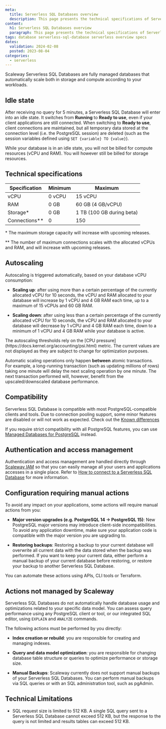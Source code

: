 ```yaml
---
meta:
  title: Serverless SQL Databases overview
  description: This page presents the technical specifications of Serverless SQL databases
content:
  h1: Serverless SQL Databases overview
  paragraph: This page presents the technical specifications of Serverless SQL databases 
tags: database serverless-sql-database serverless overview specs
dates:
  validation: 2024-02-08
  posted: 2023-08-04
categories:
  - serverless
---
```


Scaleway Serverless SQL Databases are fully managed databases that automatically scale both in storage and compute according to your workloads.

<Lightbox src="serverless-sql-databases-schema.webp" alt="" />

## Idle state
After receiving no query for 5 minutes, a Serverless SQL Database will enter into an idle state. It switches from **Running** to **Ready to use**, even if your client applications are still connected. When switching to **Ready to use**, client connections are maintained, but all temporary data stored at the connection level (i.e. the PostgreSQL session) are deleted (such as the session variables defined using `SET {variable} TO {value}`).

While your database is in an idle state, you will not be billed for compute resources (vCPU and RAM). You will however still be billed for storage resources.

## Technical specifications

| Specification   | Minimum | Maximum                   |
|-----------------|---------|---------------------------|
| vCPU            | 0 vCPU  | 15 vCPU                   |
| RAM             | 0 GB    | 60 GB (4 GB/vCPU)         |
| Storage\*       | 0 GB    | 1 TB (100 GB during beta) |
| Connections\*\* | 0       | 150                       |

\* The maximum storage capacity will increase with upcoming releases.

\*\* The number of maximum connections scales with the allocated vCPUs and RAM, and will increase with upcoming releases. 

## Autoscaling

Autoscaling is triggered automatically, based on your database vCPU consumption:

  - **Scaling up**: after using more than a certain percentage of the currently allocated vCPU for 10 seconds, the vCPU and RAM allocated to your database will increase by 1 vCPU and 4 GB RAM each time, up to a maximum of 15 vCPUs and 60 GB RAM.

  - **Scaling down**: after using less than a certain percentage of the currently allocated vCPU for 10 seconds, the vCPU and RAM allocated to your database will decrease by 1 vCPU and 4 GB RAM each time, down to a minimum of 1 vCPU and 4 GB RAM while your database is active.
  
<Message type="note">
  The autoscaling thresholds rely on the [CPU pressure](https://docs.kernel.org/accounting/psi.html) metric. The current values are not displayed as they are subject to change for optimization purposes.
</Message>

Automatic scaling operations only happen **between** atomic transactions. For example, a long-running transaction (such as updating millions of rows) taking one minute will delay the next scaling operation by one minute. The next transaction performed will, however, benefit from the upscaled/downscaled database performance.

## Compatibility

Serverless SQL Database is compatible with most PostgreSQL-compatible clients and tools. Due to connection pooling support, some minor features are disabled or will not work as expected. Check out the [Known differences](/serverless/sql-databases/reference-content/known-differences/)

If you require strict compatibility with all PostgreSQL features, you can use [Managed Databases for PostgreSQL](/managed-databases/postgresql-and-mysql/quickstart/) instead.

## Authentication and access management

Authentication and access management are handled directly through [Scaleway IAM](/identity-and-access-management/iam/concepts/) so that you can easily manage all your users and applications accesses in a single place. Refer to [How to connect to a Serverless SQL Database](/serverless/sql-databases/how-to/connect-to-a-database/) for more information.

## Configuration requiring manual actions

To avoid any impact on your applications, some actions will require manual actions from you:

- **Major version upgrades (e.g. PostgreSQL 14 -> PostgreSQL 15)**: New PostgreSQL major versions may introduce client-side incompatibilities. To avoid any application downtime, make sure your application code is compatible with the major version you are upgrading to.

- **Restoring backups**: Restoring a backup to your current database will overwrite all current data with the data stored when the backup was performed. If you want to keep your current data, either perform a manual backup of your current database before restoring, or restore your backup to another Serverless SQL Database.

<Message type="note">
    You can automate these actions using APIs, CLI tools or Terraform.
</Message>

## Actions not managed by Scaleway

Serverless SQL Databases do not automatically handle database usage and optimizations related to your specific data model. You can assess query performance using any PostgreSQL client or tool, or our integrated SQL editor, using `EXPLAIN` and `ANALYZE` commands. 

The following actions must be performed by you directly:

- **Index creation or rebuild**: you are responsible for creating and managing indexes.

- **Query and data model optimization**: you are responsible for changing database table structure or queries to optimize performance or storage size.

- **Manual Backups**: Scaleway currently does not support manual backups of your Serverless SQL Databases. You can perform manual backups via SQL queries or with an SQL administration tool, such as pgAdmin.

## Technical Limitations

- SQL request size is limited to 512 KB. A single SQL query sent to a Serverless SQL Database cannot exceed 512 KB, but the response to the query is not limited and results tables can exceed 512 KB.
